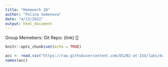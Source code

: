```yaml
---
title: "Homework 10"
author: "Polina Semenova"
date: "4/13/2022"
output: html_document
---
```


Group Memebers:
Git Repo: (link) []
```r
knitr::opts_chunk$set(echo = TRUE)
```

```r
acc <- read.csv("https://raw.githubusercontent.com/DS202-at-ISU/labs/master/data/fars2016/accident.csv", stringsAsFactors = FALSE)
names(acc)
```

